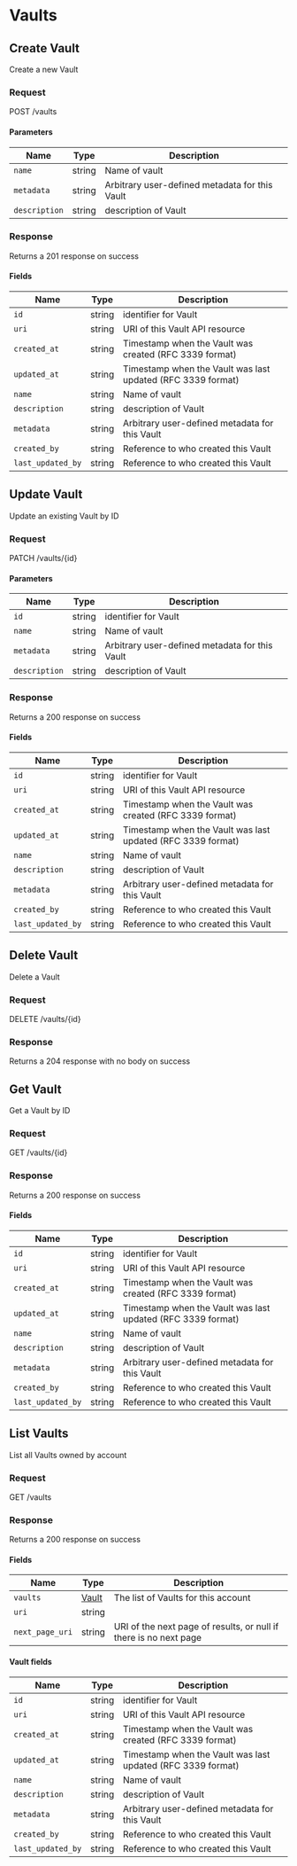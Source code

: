 
# Vaults

## Create Vault

Create a new Vault

### Request

POST /vaults

<VaultsCreateRequest />

#### Parameters

| Name          | Type   | Description                                    |
| ------------- | ------ | ---------------------------------------------- |
| `name`        | string | Name of vault                                  |
| `metadata`    | string | Arbitrary user-defined metadata for this Vault |
| `description` | string | description of Vault                           |

### Response

Returns a 201 response on success

<VaultsCreateResponse />

#### Fields

| Name              | Type   | Description                                                 |
| ----------------- | ------ | ----------------------------------------------------------- |
| `id`              | string | identifier for Vault                                        |
| `uri`             | string | URI of this Vault API resource                              |
| `created_at`      | string | Timestamp when the Vault was created (RFC 3339 format)      |
| `updated_at`      | string | Timestamp when the Vault was last updated (RFC 3339 format) |
| `name`            | string | Name of vault                                               |
| `description`     | string | description of Vault                                        |
| `metadata`        | string | Arbitrary user-defined metadata for this Vault              |
| `created_by`      | string | Reference to who created this Vault                         |
| `last_updated_by` | string | Reference to who created this Vault                         |

## Update Vault

Update an existing Vault by ID

### Request

PATCH /vaults/\{id\}

<VaultsUpdateRequest />

#### Parameters

| Name          | Type   | Description                                    |
| ------------- | ------ | ---------------------------------------------- |
| `id`          | string | identifier for Vault                           |
| `name`        | string | Name of vault                                  |
| `metadata`    | string | Arbitrary user-defined metadata for this Vault |
| `description` | string | description of Vault                           |

### Response

Returns a 200 response on success

<VaultsUpdateResponse />

#### Fields

| Name              | Type   | Description                                                 |
| ----------------- | ------ | ----------------------------------------------------------- |
| `id`              | string | identifier for Vault                                        |
| `uri`             | string | URI of this Vault API resource                              |
| `created_at`      | string | Timestamp when the Vault was created (RFC 3339 format)      |
| `updated_at`      | string | Timestamp when the Vault was last updated (RFC 3339 format) |
| `name`            | string | Name of vault                                               |
| `description`     | string | description of Vault                                        |
| `metadata`        | string | Arbitrary user-defined metadata for this Vault              |
| `created_by`      | string | Reference to who created this Vault                         |
| `last_updated_by` | string | Reference to who created this Vault                         |

## Delete Vault

Delete a Vault

### Request

DELETE /vaults/\{id\}

<VaultsDeleteRequest />

### Response

Returns a 204 response with no body on success

## Get Vault

Get a Vault by ID

### Request

GET /vaults/\{id\}

<VaultsGetRequest />

### Response

Returns a 200 response on success

<VaultsGetResponse />

#### Fields

| Name              | Type   | Description                                                 |
| ----------------- | ------ | ----------------------------------------------------------- |
| `id`              | string | identifier for Vault                                        |
| `uri`             | string | URI of this Vault API resource                              |
| `created_at`      | string | Timestamp when the Vault was created (RFC 3339 format)      |
| `updated_at`      | string | Timestamp when the Vault was last updated (RFC 3339 format) |
| `name`            | string | Name of vault                                               |
| `description`     | string | description of Vault                                        |
| `metadata`        | string | Arbitrary user-defined metadata for this Vault              |
| `created_by`      | string | Reference to who created this Vault                         |
| `last_updated_by` | string | Reference to who created this Vault                         |

## List Vaults

List all Vaults owned by account

### Request

GET /vaults

<VaultsListRequest />

### Response

Returns a 200 response on success

<VaultsListResponse />

#### Fields

| Name            | Type                   | Description                                                       |
| --------------- | ---------------------- | ----------------------------------------------------------------- |
| `vaults`        | [Vault](#vault-fields) | The list of Vaults for this account                               |
| `uri`           | string                 |                                                                   |
| `next_page_uri` | string                 | URI of the next page of results, or null if there is no next page |

#### Vault fields

| Name              | Type   | Description                                                 |
| ----------------- | ------ | ----------------------------------------------------------- |
| `id`              | string | identifier for Vault                                        |
| `uri`             | string | URI of this Vault API resource                              |
| `created_at`      | string | Timestamp when the Vault was created (RFC 3339 format)      |
| `updated_at`      | string | Timestamp when the Vault was last updated (RFC 3339 format) |
| `name`            | string | Name of vault                                               |
| `description`     | string | description of Vault                                        |
| `metadata`        | string | Arbitrary user-defined metadata for this Vault              |
| `created_by`      | string | Reference to who created this Vault                         |
| `last_updated_by` | string | Reference to who created this Vault                         |


